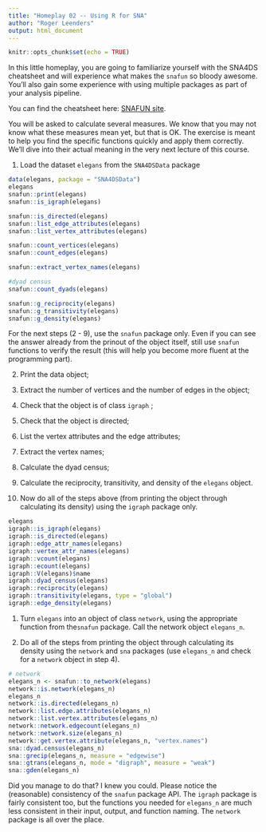 ```yaml
---
title: "Homeplay 02 -- Using R for SNA"
author: "Roger Leenders"
output: html_document
---
```


```r
knitr::opts_chunk$set(echo = TRUE)
```

In this little homeplay, you are going to familiarize yourself with the SNA4DS 
cheatsheet and will experience what makes the `snafun` so bloody awesome.
You'll also gain some experience with using multiple packages as part of 
your analysis pipeline.

You can find the cheatsheet here: [SNAFUN site](https://snanalyst.github.io/SNAfun/).

You will be asked to calculate several measures. 
We know that you may not know what these measures mean yet, but that is OK. 
The exercise is meant to help you find the specific functions quickly and apply 
them correctly. We'll dive into their actual meaning in the very next lecture 
of this course.

1. Load the dataset `elegans` from the `SNA4DSData` package

```r
data(elegans, package = "SNA4DSData")
elegans
snafun::print(elegans)
snafun::is_igraph(elegans)

snafun::is_directed(elegans)
snafun::list_edge_attributes(elegans)
snafun::list_vertex_attributes(elegans)

snafun::count_vertices(elegans)
snafun::count_edges(elegans)

snafun::extract_vertex_names(elegans)

#dyad census
snafun::count_dyads(elegans)

snafun::g_reciprocity(elegans)
snafun::g_transitivity(elegans)
snafun::g_density(elegans)
```

For the next steps (2 - 9), use the `snafun` package only. Even if you can see the 
answer already from the prinout of the object itself, still use `snafun` functions 
to verify the result (this will help you become more fluent at the programming part).

2. Print the data object;

1. Extract the number of vertices and the number of edges in the object;

1. Check that the object is of class `igraph` ;

1. Check that the object is directed;

1. List the vertex attributes and the edge attributes;

1. Extract the vertex names;

1. Calculate the dyad census;

1. Calculate the reciprocity, transitivity, and density of the `elegans` object.

1. Now do all of the steps above (from printing the object through calculating its 
density) using the `igraph` package only.

```r
elegans
igraph::is_igraph(elegans)
igraph::is_directed(elegans)
igraph::edge_attr_names(elegans)
igraph::vertex_attr_names(elegans)
igraph::vcount(elegans)
igraph::ecount(elegans)
igraph::V(elegans)$name
igraph::dyad_census(elegans)
igraph::reciprocity(elegans)
igraph::transitivity(elegans, type = "global")
igraph::edge_density(elegans)
```

1. Turn `elegans` into an object of class  `network`, using the appropriate function 
from the`snafun` package. Call the network object `elegans_n`.

1. Do all of the steps from printing the object through calculating its 
density using the `network` and `sna` packages (use `elegans_n` 
and check for a `network` object in step 4).

```r
# network
elegans_n <- snafun::to_network(elegans)
network::is.network(elegans_n)
elegans_n
network::is.directed(elegans_n)
network::list.edge.attributes(elegans_n)
network::list.vertex.attributes(elegans_n)
network::network.edgecount(elegans_n)
network::network.size(elegans_n)
network::get.vertex.attribute(elegans_n, "vertex.names")
sna::dyad.census(elegans_n)
sna::grecip(elegans_n, measure = "edgewise")
sna::gtrans(elegans_n, mode = "digraph", measure = "weak")
sna::gden(elegans_n)
```


Did you manage to do that? I knew you could. Please notice the (reasonable)
consistency of the `snafun` package API. 
The `igraph` package is fairly consistent too, but the 
functions you needed for `elegans_n` are much less consistent in their input, 
output, and function naming. The `network` package is all over the place.
